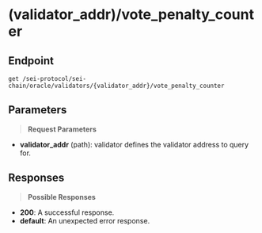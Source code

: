 # (validator_addr)/vote_penalty_counter

## Endpoint
```http
get /sei-protocol/sei-chain/oracle/validators/{validator_addr}/vote_penalty_counter
```

## Parameters
> **Request Parameters**

- **validator_addr** (path): validator defines the validator address to query for.

## Responses
> **Possible Responses**

- **200**: A successful response.
- **default**: An unexpected error response.

